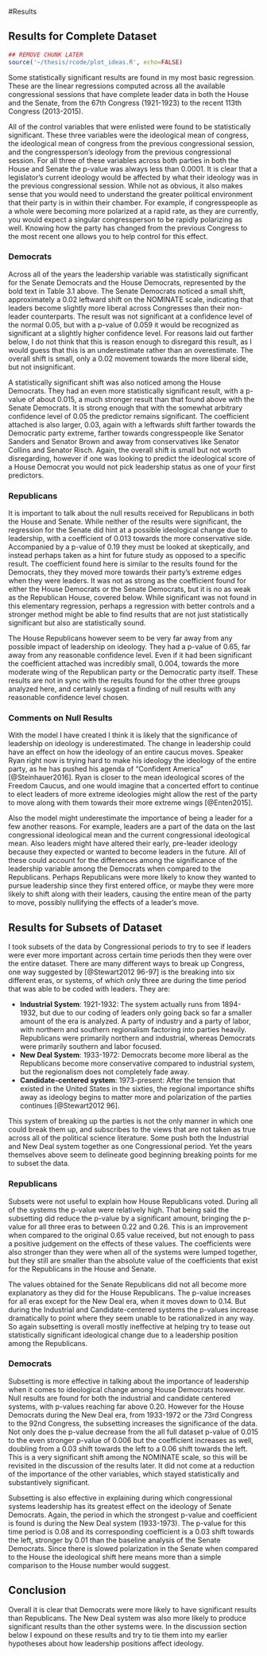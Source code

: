 #Results

## Results for Complete Dataset

```r
## REMOVE CHUNK LATER
source('~/thesis/rcode/plot_ideas.R', echo=FALSE)
```

Some statistically significant results are found in my most basic regression. These are the linear regressions computed across all the available congressional sessions that have complete leader data in both the House and the Senate, from the 67th Congress (1921-1923) to the recent 113th Congress (2013-2015). 

\begin{table}[h]
\centering
\caption[Summary of Models Across All Years, House and Senate]{Summary of Models Across All Years, House and Senate: \\ Bolded items are significant leadership predictors}
\begin{tabular}{r|rrrr}
                       & Senate Ds & Senate Rs & House Ds & House Rs \\ \hline
(Intercept)            & 0.00489   & 0.00259   & 0.01131  & 0.00405  \\
cong\_ideo\_mean       & 0.51583   & 0.61344   & 0.73047  & 0.67749  \\
last\_cong\_ideo\_mean & -0.38112  & -0.50989  & -0.57483 & -0.53415 \\
last\_ideo             & 0.87467   & 0.87061   & 0.87636  & 0.85013  \\
leaderY                & \textbf{-0.01863}  & 0.01289   & -\textbf{0.03022} & -0.00417 \\
Adjusted R-Squared     & 0.802     & 0.781     & 0.781    & 0.824    \\
N                      & 2239      & 1817      & 11380    & 9270    
\end{tabular}
\end{table}


All of the control variables that were enlisted were found to be statistically significant. These three variables were the ideological mean of congress, the ideological mean of congress from the previous congressional session, and the congressperson's ideology from the previous congressional session. For all three of these variables across both parties in both the House and Senate the p-value was always less than 0.0001. It is clear that a legislator's current ideology would be affected by what their ideology was in the previous congressional session. While not as obvious, it also makes sense that you would need to understand the greater political environment that their party is in within their chamber. For example, if congresspeople as a whole were becoming more polarized at a rapid rate, as they are currently, you would expect a singular congressperson to be rapidly polarizing as well. Knowing how the party has changed from the previous Congress to the most recent one allows you to help control for this effect.

### Democrats

Across all of the years the leadership variable was statistically significant for the Senate Democrats and the House Democrats, represented by the bold text in Table 3.1 above. The Senate Democrats noticed a small shift, approximately a 0.02 leftward shift on the NOMINATE scale, indicating that leaders become slightly more liberal across Congresses than their non-leader counterparts. The result was not significant at a confidence level of the normal 0.05, but with a p-value of 0.059 it would be recognized as significant at a slightly higher confidence level. For reasons laid out farther below, I do not think that this is reason enough to disregard this result, as I would guess that this is an underestimate rather than an overestimate. The overall shift is small, only a 0.02 movement towards the more liberal side, but not insignificant.

A statistically significant shift was also noticed among the House Democrats. They had an even more statistically significant result, with a p-value of about 0.015, a much stronger result than that found above with the Senate Democrats. It is strong enough that with the somewhat arbitrary confidence level of 0.05 the predictor remains significant. The coefficient attached is also larger, 0.03, again with a leftwards shift farther towards the Democratic party extreme, farther towards congresspeople like Senator Sanders and Senator Brown and away from conservatives like Senator Collins and Senator Risch. Again, the overall shift is small but not worth disregarding, however if one was looking to predict the ideological score of a House Democrat you would not pick leadership status as one of your first predictors.

### Republicans

It is important to talk about the null results received for Republicans in both the House and Senate. While neither of the results were significant, the regression for the Senate did hint at a possible ideological change due to leadership, with a coefficient of 0.013 towards the more conservative side. Accompanied by a p-value of 0.19 they must be looked at skeptically, and instead perhaps taken as a hint for future study as opposed to a specific result. The coefficient found here is similar to the results found for the Democrats, they they moved more towards their party's extreme edges when they were leaders. It was not as strong as the coefficient found for either the House Democrats or the Senate Democrats, but it is no as weak as the Republican House, covered below. While significant was not found in this elementary regression, perhaps a regression with better controls and a stronger method might be able to find results that are not just statistically significant but also are statistically sound.

The House Republicans however seem to be very far away from any possible impact of leadership on ideology. They had a p-value of 0.65, far away from any reasonable confidence level. Even if it had been significant the coefficient attached was incredibly small, 0.004, towards the more moderate wing of the Republican party or the Democratic party itself. These results are not in sync with the results found for the other three groups analyzed here, and certainly suggest a finding of null results with any reasonable confidence level chosen.

### Comments on Null Results

With the model I have created I think it is likely that the significance of leadership on ideology is underestimated. The change in leadership could have an effect on how the ideology of an entire caucus moves. Speaker Ryan right now is trying hard to make his ideology the ideology of the entire party, as he has pushed his agenda of "Confident America" [@Steinhauer2016]. Ryan is closer to the mean ideological scores of the Freedom Caucus, and one would imagine that a concerted effort to continue to elect leaders of more extreme ideologies might allow the rest of the party to move along with them towards their more extreme wings [@Enten2015].

Also the model might underestimate the importance of being a leader for a few another reasons. For example, leaders are a part of the data on the last congressional ideological mean and the current congressional ideological mean. Also leaders might have altered their early, pre-leader ideology because they expected or wanted to become leaders in the future. All of these could account for the differences among the significance of the leadership variable among the Democrats when compared to the Republicans. Perhaps Republicans were more likely to know they wanted to pursue leadership since they first entered office, or maybe they were more likely to shift along with their leaders, causing the entire mean of the party to move, possibly nullifying the effects of a leader's move.


## Results for Subsets of Dataset

I took subsets of the data by Congressional periods to try to see if leaders were ever more important across certain time periods then they were over the entire dataset. There are many different ways to break up Congress, one way suggested by [@Stewart2012 96-97] is the breaking into six different eras, or systems, of which only three are during the time period that was able to be coded with leaders.\footnote{The rest were pre-1921 and before my data was able to be clearly coded due how Congressional leadership existed back then.} They are:

- **Industrial System**: 1921-1932: The system actually runs from 1894-1932, but due to our coding of leaders only going back so far a smaller amount of the era is analyzed. A party of industry and a party of labor, with northern and southern regionalism factoring into parties heavily. Republicans were primarily northern and industrial, whereas Democrats were primarily southern and labor focused.
- **New Deal System**: 1933-1972: Democrats become more liberal as the Republicans become more conservative compared to industrial system, but the regionalism does not completely fade away.
- **Candidate-centered system**: 1973-present: After the tension that existed in the United States in the sixties, the regional importance shifts away as ideology begins to matter more and polarization of the parties continues [@Stewart2012 96].

This system of breaking up the parties is not the only manner in which one could break them up, and subscribes to the views that are not taken as true across all of the political science literature. Some push both the Industrial and New Deal system together as one Congressional period. Yet the years themselves above seem to delineate good beginning breaking points for me to subset the data.


### Republicans

Subsets were not useful to explain how House Republicans voted. During all of the systems the p-value were relatively high. That being said the subsetting did reduce the p-value by a significant amount, bringing the p-value for all three eras to between 0.22 and 0.26. This is an improvement when compared to the original 0.65 value received, but not enough to pass a positive judgement on the effects of these values. The coefficients were also stronger than they were when all of the systems were lumped together, but they still are smaller than the absolute value of the coefficients that exist for the Republicans in the House and Senate.

The values obtained for the Senate Republicans did not all become more explanatory as they did for the House Republicans. The p-value increases for all eras except for the New Deal era, when it moves down to 0.14. But during the Industrial and Candidate-centered systems the p-values increase dramatically to point where they seem unable to be rationalized in any way. So again subsetting is overall mostly ineffective at helping try to tease out statistically significant ideological change due to a leadership position among the Republicans.


### Democrats

Subsetting is more effective in talking about the importance of leadership when it comes to ideological change among House Democrats however. Null results are found for both the industrial and candidate centered systems, with p-values reaching far above 0.20. However for the House Democrats during the New Deal era, from 1933-1972 or the 73rd Congress to the 92nd Congress, the subsetting increases the significance of the data. Not only does the p-value decrease from the all full dataset p-value of 0.015 to the even stronger p-value of 0.006 but the coefficient increases as well, doubling from a 0.03 shift towards the left to a 0.06 shift towards the left. This is a very significant shift among the NOMINATE scale, so this will be revisited in the discussion of the results later. It did not come at a reduction of the importance of the other variables, which stayed statistically and substantively significant.

Subsetting is also effective in explaining during which congressional systems leadership has its greatest effect on the ideology of Senate Democrats. Again, the period in which the strongest p-value and coefficient is found is during the New Deal system (1933-1973). The p-value for this time period is 0.08 and its corresponding coefficient is a 0.03 shift towards the left, stronger by 0.01 than the baseline analysis of the Senate Democrats. Since there is slowed polarization in the Senate when compared to the House the ideological shift here means more than a simple comparison to the House number would suggest.

\begin{table}[h]
\centering
\caption[Importance of Leadership In Subsetted Data]{Importance of Leadership In Subsetted Data:\\ Bold Values Are Significant. Data Formatted "Leader=Yes Coefficient (P-Value)"}
\begin{tabular}{r|rrrr}
System              & Senate Ds     & Senate Rs    & House Ds      & House Rs      \\ \hline
Industrial          & 0.012 (0.72)  & 0.019 (0.59) & -0.045 (0.28) & 0.044 (0.24)  \\
New Deal            & \textbf{-0.032 (0.08)} & 0.021 (0.14) & \textbf{-0.060 (<0.01)} & -0.016 (0.26) \\
Candidate-Centered  & -0.013 (0.16) & 0.002 (0.86) & -0.008 (0.55) & -0.013 (0.22)
\end{tabular}
\end{table}



## Conclusion

Overall it is clear that Democrats were more likely to have significant results than Republicans. The New Deal system was also more likely to produce significant results than the other systems were. In the discussion section below I expound on these results and try to tie them into my earlier hypotheses about how leadership positions affect ideology.

